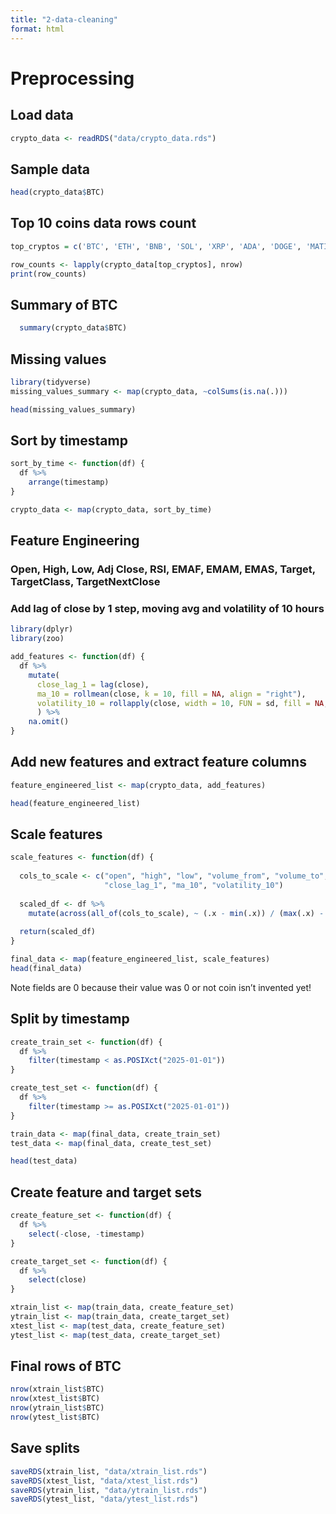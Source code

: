 ```yaml
---
title: "2-data-cleaning"
format: html
---
```


# Preprocessing

## Load data
```r
crypto_data <- readRDS("data/crypto_data.rds")
```


## Sample data
```r
head(crypto_data$BTC)
```


## Top 10 coins data rows count
```r
top_cryptos = c('BTC', 'ETH', 'BNB', 'SOL', 'XRP', 'ADA', 'DOGE', 'MATIC', 'DOT', 'FTM')

row_counts <- lapply(crypto_data[top_cryptos], nrow)
print(row_counts)
```


## Summary of BTC
```r
  summary(crypto_data$BTC)
```


## Missing values
```r
library(tidyverse)
missing_values_summary <- map(crypto_data, ~colSums(is.na(.)))

head(missing_values_summary)
```


## Sort by timestamp
```r
sort_by_time <- function(df) {
  df %>%
    arrange(timestamp)
}

crypto_data <- map(crypto_data, sort_by_time)
```


## Feature Engineering
### Open, High, Low, Adj Close, RSI, EMAF, EMAM, EMAS, Target, TargetClass, TargetNextClose

### Add lag of close by 1 step, moving avg and volatility of 10 hours
```r
library(dplyr)
library(zoo)

add_features <- function(df) {
  df %>%
    mutate(
      close_lag_1 = lag(close),
      ma_10 = rollmean(close, k = 10, fill = NA, align = "right"),
      volatility_10 = rollapply(close, width = 10, FUN = sd, fill = NA, align = "right")
      ) %>%
    na.omit()
}
```


## Add new features and extract feature columns
```r
feature_engineered_list <- map(crypto_data, add_features)

head(feature_engineered_list)
```


## Scale features
```r
scale_features <- function(df) {
  
  cols_to_scale <- c("open", "high", "low", "volume_from", "volume_to", 
                     "close_lag_1", "ma_10", "volatility_10")
  
  scaled_df <- df %>%
    mutate(across(all_of(cols_to_scale), ~ (.x - min(.x)) / (max(.x) - min(.x))))
  
  return(scaled_df)
}

final_data <- map(feature_engineered_list, scale_features)
head(final_data)
```
Note fields are 0 because their value was 0 or not coin isn't invented yet!


## Split by timestamp
```r
create_train_set <- function(df) {
  df %>%
    filter(timestamp < as.POSIXct("2025-01-01"))
}

create_test_set <- function(df) {
  df %>%
    filter(timestamp >= as.POSIXct("2025-01-01"))
}

train_data <- map(final_data, create_train_set)
test_data <- map(final_data, create_test_set)

head(test_data)
```


## Create feature and target sets
```r
create_feature_set <- function(df) {
  df %>%
    select(-close, -timestamp)
}

create_target_set <- function(df) {
  df %>%
    select(close)
}

xtrain_list <- map(train_data, create_feature_set)
ytrain_list <- map(train_data, create_target_set)
xtest_list <- map(test_data, create_feature_set)
ytest_list <- map(test_data, create_target_set)
```



## Final rows of BTC
```r
nrow(xtrain_list$BTC)
nrow(xtest_list$BTC)
nrow(ytrain_list$BTC)
nrow(ytest_list$BTC)
```


## Save splits
```r
saveRDS(xtrain_list, "data/xtrain_list.rds")
saveRDS(xtest_list, "data/xtest_list.rds")
saveRDS(ytrain_list, "data/ytrain_list.rds")
saveRDS(ytest_list, "data/ytest_list.rds")
```
